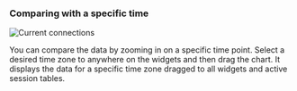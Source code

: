 ### Comparing with a specific time

<InDoc product="postgresql,mysql,oracle-pro,oracle"><ImgLang img='db-count-trend-extend-time.png' desc='Active sessions' /></InDoc>

<InDoc product="redis"><ImgLang img='db-count-trend-extend-time-redis.png' desc='Number of instructions processed per second' /></InDoc>

<InDoc product="mongodb">

![Current connections](/img/db-count-trend-extend-time-mongodb.png)

</InDoc>

You can compare the data by zooming in on a specific time point. Select a desired time zone to anywhere on the widgets and then drag the chart. It displays the data for a specific time zone dragged to all widgets and active session tables.
